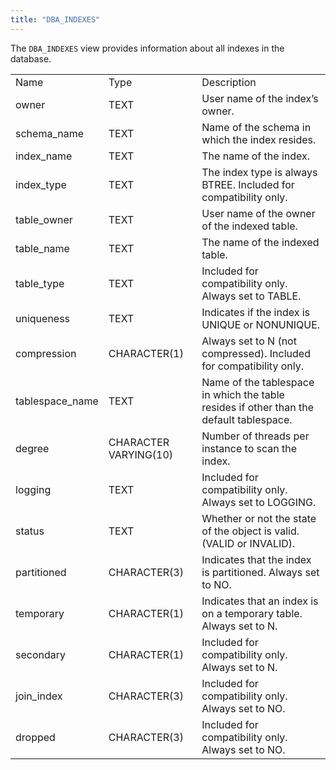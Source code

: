 ```yaml
---
title: "DBA_INDEXES"
---
```


<div id="dba_indexes" class="registered_link"></div>


The `DBA_INDEXES` view provides information about all indexes in the database.

|                  |                       |                                                                                         |
| ---------------- | --------------------- | --------------------------------------------------------------------------------------- |
| Name             | Type                  | Description                                                                             |
| owner            | TEXT                  | User name of the index’s owner.                                                         |
| schema_name     | TEXT                  | Name of the schema in which the index resides.                                          |
| index_name      | TEXT                  | The name of the index.                                                                  |
| index_type      | TEXT                  | The index type is always BTREE. Included for compatibility only.                        |
| table_owner     | TEXT                  | User name of the owner of the indexed table.                                            |
| table_name      | TEXT                  | The name of the indexed table.                                                          |
| table_type      | TEXT                  | Included for compatibility only. Always set to TABLE.                                   |
| uniqueness       | TEXT                  | Indicates if the index is UNIQUE or NONUNIQUE.                                          |
| compression      | CHARACTER(1)          | Always set to N (not compressed). Included for compatibility only.                      |
| tablespace_name | TEXT                  | Name of the tablespace in which the table resides if other than the default tablespace. |
| degree           | CHARACTER VARYING(10) | Number of threads per instance to scan the index.                                       |
| logging          | TEXT                  | Included for compatibility only. Always set to LOGGING.                                 |
| status           | TEXT                  | Whether or not the state of the object is valid. (VALID or INVALID).                    |
| partitioned      | CHARACTER(3)          | Indicates that the index is partitioned. Always set to NO.                              |
| temporary        | CHARACTER(1)          | Indicates that an index is on a temporary table. Always set to N.                       |
| secondary        | CHARACTER(1)          | Included for compatibility only. Always set to N.                                       |
| join_index      | CHARACTER(3)          | Included for compatibility only. Always set to NO.                                      |
| dropped          | CHARACTER(3)          | Included for compatibility only. Always set to NO.                                      |
